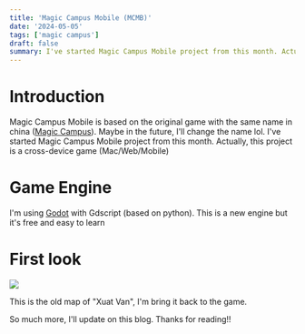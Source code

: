```yaml
---
title: 'Magic Campus Mobile (MCMB)'
date: '2024-05-05'
tags: ['magic campus']
draft: false
summary: I've started Magic Campus Mobile project from this month. Actually, this project is a cross-device game (Mac/Web/Mobile)
---
```


# Introduction

Magic Campus Mobile is based on the original game with the same name in china ([Magic Campus](https://mc.lezi.com/)). Maybe in the future, I'll change the name lol. I've started Magic Campus Mobile project from this month. Actually, this project is a cross-device game (Mac/Web/Mobile)

# Game Engine

I'm using [Godot](https://godotengine.org/) with Gdscript (based on python). This is a new engine but it's free and easy to learn

# First look

![](/blog/mc/1.png)

This is the old map of "Xuat Van", I'm bring it back to the game. 

So much more, I'll update on this blog. Thanks for reading!!